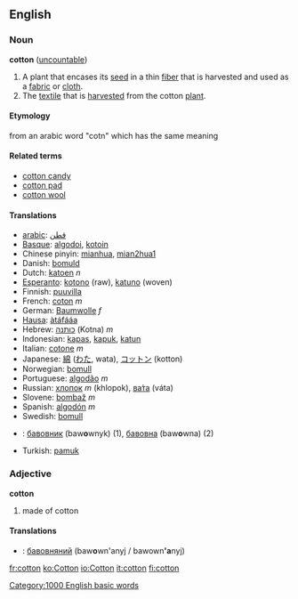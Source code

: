 ==English==
=== Noun ===
'''cotton''' ([[uncountable]])

#A plant that encases its [[seed]] in a thin [[fiber]] that is harvested and used as a [[fabric]] or [[cloth]].
# The [[textile]] that is [[harvest]]ed from the cotton [[plant]].


==== Etymology ====
from an arabic word "cotn" which has the same meaning


==== Related terms ====
*[[cotton candy]]
*[[cotton pad]]
*[[cotton wool]]

==== Translations ====
*[[arabic]]: [[قطن]]
*[[Basque]]: [[algodoi]], [[kotoin]]
*Chinese pinyin: [[mianhua]], [[mian2hua1]]
*Danish: [[bomuld]]
*Dutch: [[katoen]] ''n''
*[[Esperanto]]: [[kotono]] (raw), [[katuno]] (woven)
*Finnish: [[puuvilla]]
*French: [[coton]] ''m''
*German: [[Baumwolle]] ''f''
*[[Hausa]]: [[àtáfááa]]
*Hebrew: [[כותנה]] (Kotna) ''m''
*Indonesian: [[kapas]], [[kapuk]], [[katun]]
*Italian: [[cotone]] ''m''
*Japanese: [[綿]] ([[わた]], wata), [[コットン]] (kotton)
*Norwegian: [[bomull]]
*Portuguese: [[algodão]] ''m''
*Russian: [[хлопок]] ''m'' (khlopok), [[вата|ва́та]] (váta)
*Slovene: [[bombaž]] ''m''
*Spanish: [[algodón]] ''m''
*Swedish: [[bomull]]
*{{uk}}: [[бавовник]] (baw'''o'''wnyk) {{m}} (1), [[бавовна]] (baw'''o'''wna) {{f}} (2)
*Turkish: [[pamuk]]

=== Adjective ===
'''cotton'''

# made of cotton

==== Translations ====
*{{uk}}: [[бавовняний]] (baw'''o'''wn'anyj / bawown''''a'''nyj) {{m}}

[[Category:1000 English basic words]]

[[fr:cotton]]
[[ko:Cotton]]
[[io:Cotton]]
[[it:cotton]]
[[fi:cotton]]